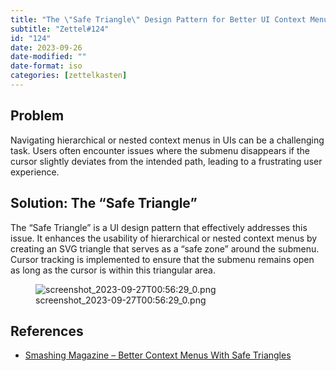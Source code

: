 ```yaml
---
title: "The \"Safe Triangle\" Design Pattern for Better UI Context Menus"
subtitle: "Zettel#124"
id: "124"
date: 2023-09-26
date-modified: ""
date-format: iso
categories: [zettelkasten]
---
```

## Problem

Navigating hierarchical or nested context menus in UIs can be a challenging task. Users often encounter issues where the submenu disappears if the cursor slightly deviates from the intended path, leading to a frustrating user experience.

## Solution: The "Safe Triangle"

The "Safe Triangle" is a UI design pattern that effectively addresses this issue. It enhances the usability of hierarchical or nested context menus by creating an SVG triangle that serves as a "safe zone" around the submenu. Cursor tracking is implemented to ensure that the submenu remains open as long as the cursor is within this triangular area.

![screenshot_2023-09-27T00:56:29_0.png](/zettel/assets/images/screenshot_2023-09-27T00:56:29_0.png)

## References

* [Smashing Magazine – Better Context Menus With Safe Triangles](https://www.smashingmagazine.com/2023/08/better-context-menus-safe-triangles/)
